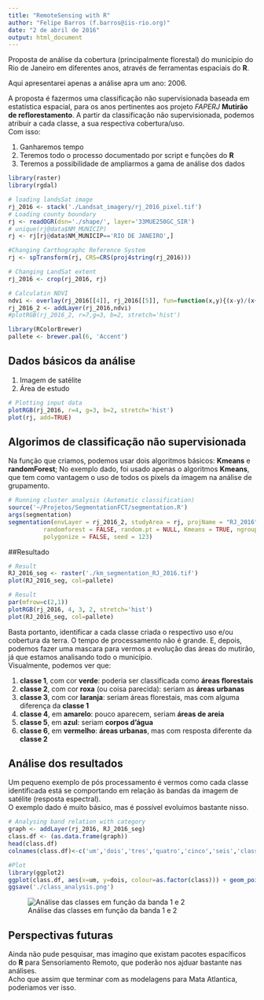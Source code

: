 ```yaml
---
title: "RemoteSensing with R"
author: "Felipe Barros (f.barros@iis-rio.org)"
date: "2 de abril de 2016"
output: html_document
---
```


Proposta de análise da cobertura (principalmente florestal) do município do Rio de Janeiro em diferentes anos, através de ferramentas espaciais do **R**.  

Aqui apresentarei apenas a análise apra um ano: 2006.  

A proposta é fazermos uma classificação não supervisionada baseada em estatística espacial, para os anos pertinentes aos projeto *FAPERJ* **Mutirão de reflorestamento**. A partir da classificação não supervisionada, podemos atribuir a cada classe, a sua respectiva  cobertura/uso.  
Com isso:  
  
1. Ganharemos tempo  
1. Teremos todo o processo documentado por script e funções do **R**  
1. Teremos a possibilidade de ampliarmos a gama de análise dos dados  
    
```r
library(raster)
library(rgdal)

# loading landsSat image
rj_2016 <- stack('./Landsat_imagery/rj_2016_pixel.tif')
# Loading county boundary
rj <- readOGR(dsn='./shape/', layer='33MUE250GC_SIR')
# unique(rj@data$NM_MUNICIP)
rj <- rj[rj@data$NM_MUNICIP=='RIO DE JANEIRO',]

#Changing Carthographc Reference System
rj <- spTransform(rj, CRS=CRS(proj4string(rj_2016)))

# Changing LandSat extent
rj_2016 <- crop(rj_2016, rj)

# Calculatin NDVI
ndvi <- overlay(rj_2016[[4]], rj_2016[[5]], fun=function(x,y){(x-y)/(x+y)})
rj_2016_2 <- addLayer(rj_2016,ndvi)
#plotRGB(rj_2016_2, r=7,g=3, b=2, stretch='hist')

library(RColorBrewer)
pallete <- brewer.pal(6, 'Accent')
```  

## Dados básicos da análise  
1. Imagem de satélite  
1. Área de estudo  
  
```r
# Plotting input data
plotRGB(rj_2016, r=4, g=3, b=2, stretch='hist')
plot(rj, add=TRUE)
```  
  
## Algorimos de classificação não supervisionada  

Na função que criamos, podemos usar dois algoritmos básicos: **Kmeans** e **randomForest**;
No exemplo dado, foi usado apenas o algoritmos **Kmeans**, que tem como vantagem o uso de todos os pixels da imagem na análise de grupamento.  
  
```r
# Running cluster analysis (Automatic classification)
source('~/Projetos/SegmentationFCT/segmentation.R')
args(segmentation)
segmentation(envLayer = rj_2016_2, studyArea = rj, projName = "RJ_2016", 
          randomforest = FALSE, random.pt = NULL, Kmeans = TRUE, ngroup = 6, 
          polygonize = FALSE, seed = 123) 
```  

##Resultado  
  
```r
# Result
RJ_2016_seg <- raster('./km_segmentation_RJ_2016.tif')
plot(RJ_2016_seg, col=pallete)
```  
```r
# Result
par(mfrow=c(2,1))
plotRGB(rj_2016, 4, 3, 2, stretch='hist')
plot(RJ_2016_seg, col=pallete)
```  

Basta portanto, identificar a cada classe criada o respectivo uso e/ou cobertura da terra. O tempo de processamento não é grande. E, depois, podemos fazer uma mascara para vermos a evolução das áreas do mutirão, já que estamos analisando todo o município.  
Visualmente, podemos ver que:  
  
1. **classe 1**, com cor **verde**: poderia ser classificada como **áreas florestais**  
1. **classe 2**, com cor **roxa** (ou coisa parecida): seriam as **áreas urbanas**  
1. **classe 3**, com cor **laranja**: seriam áreas florestais, mas com alguma diferença da **classe 1**  
1. **classe 4**, em **amarelo**: pouco aparecem, seriam **áreas de areia**  
1. **classe 5**, em **azul**: seriam **corpos d'água**  
1. **classe 6**, em **vermelho**: **áreas urbanas**, mas com resposta diferente da **classe 2**  
  
## Análise dos resultados  

Um pequeno exemplo de pós processamento é vermos como cada classe identificada está se comportando em relação às bandas da imagem de satélite (resposta espectral).  
O exemplo dado é muito básico, mas é possível evoluimos bastante nisso.  

```r
# Analysing band relation with category
graph <- addLayer(rj_2016, RJ_2016_seg)
class.df <- (as.data.frame(graph))
head(class.df)
colnames(class.df)<-c('um','dois','tres','quatro','cinco','seis','class')

#Plot
library(ggplot2)
ggplot(class.df, aes(x=um, y=dois, colour=as.factor(class))) + geom_point()
ggsave('./class_analysis.png')
```  
![Análise das classes em função da banda 1 e 2](./class_analysis.png)  

## Perspectivas futuras  
  
Ainda não pude pesquisar, mas imagino que existam pacotes espacíficos do **R** para Sensoriamento Remoto, que poderão nos ajduar bastante nas análises.  
Acho que assim que terminar com as modelagens para Mata Atlantica, poderiamos ver isso.  